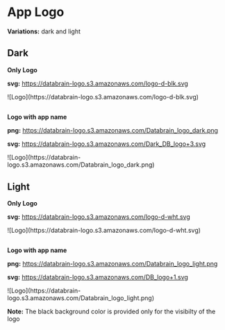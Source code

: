 
<Meta title="Elements/Logo" />

# App Logo

**Variations:** dark and light

## **Dark**

**Only Logo**

**svg:** https://databrain-logo.s3.amazonaws.com/logo-d-blk.svg

<div style={{ padding: '10px', width: '300px', height: '300px' }}>
  ![Logo](https://databrain-logo.s3.amazonaws.com/logo-d-blk.svg)
</div>

##

**Logo with app name**

**png:** https://databrain-logo.s3.amazonaws.com/Databrain_logo_dark.png

**svg:** https://databrain-logo.s3.amazonaws.com/Dark_DB_logo+3.svg

<div style={{ padding: '10px' }}>
  ![Logo](https://databrain-logo.s3.amazonaws.com/Databrain_logo_dark.png)
</div>

## **Light**

**Only Logo**

**svg:** https://databrain-logo.s3.amazonaws.com/logo-d-wht.svg

<div style={{ backgroundColor: 'black', padding: '10px', width: '300px', height: '300px' }}>
  ![Logo](https://databrain-logo.s3.amazonaws.com/logo-d-wht.svg)
</div>

##

**Logo with app name**

**png:** https://databrain-logo.s3.amazonaws.com/Databrain_logo_light.png

**svg:** https://databrain-logo.s3.amazonaws.com/DB_logo+1.svg

<div style={{ backgroundColor: 'black', padding: '10px' }}>
  ![Logo](https://databrain-logo.s3.amazonaws.com/Databrain_logo_light.png)
</div>

**Note:** The black background color is provided only for the visibilty of the logo

##
